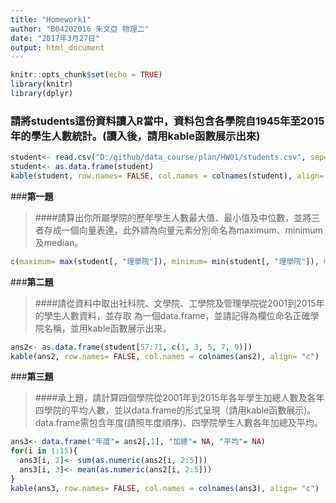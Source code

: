 ```yaml
---
title: "Homework1"
author: "B04202016 朱文亞 物理二"
date: "2017年3月27日"
output: html_document
---
```


```r
knitr::opts_chunk$set(echo = TRUE)
library(knitr)
library(dplyr)

```

### 請將students這份資料讀入R當中，資料包含各學院自1945年至2015年的學生人數統計。(讀入後，請用kable函數展示出來)

```r

student<- read.csv("D:/github/data_course/plan/HW01/students.csv", sep= ",")
student<- as.data.frame(student)
kable(student, row.names= FALSE, col.names = colnames(student), align= "c")
```


###**第一題**

> ####請算出你所屬學院的歷年學生人數最大值、最小值及中位數，並將三者存成一個向量表達，此外請為向量元素分別命名為maximum、minimum及median。

```r
c(maximum= max(student[, "理學院"]), minimum= min(student[, "理學院"]), median= median(student[, "理學院"]))
```

###**第二題**

> ####請從資料中取出社科院、文學院、工學院及管理學院從2001到2015年的學生人數資料，並存取 為一個data.frame，並請記得為欄位命名正確學院名稱，並用kable函數展示出來。

```r
ans2<- as.data.frame(student[57:71, c(1, 3, 5, 7, 9)])
kable(ans2, row.names= FALSE, col.names = colnames(ans2), align= "c")
```

###**第三題**

> ####承上題，請計算四個學院從2001年到2015年各年學生加總人數及各年四學院的平均人數，並以data.frame的形式呈現（請用kable函數展示)。data.frame需包含年度(請照年度順序)、四學院學生人數各年加總及平均。

```r
ans3<- data.frame("年度"= ans2[,1], "加總"= NA, "平均"= NA)
for(i in 1:15){
  ans3[i, 2]<- sum(as.numeric(ans2[i, 2:5]))
  ans3[i, 3]<- mean(as.numeric(ans2[i, 2:5]))
}
kable(ans3, row.names= FALSE, col.names = colnames(ans3), align= "c")
```



